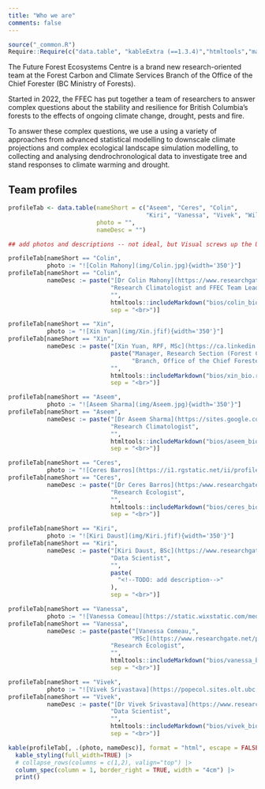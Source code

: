 ```yaml
---
title: "Who we are"
comments: false
---
```


```r
source("_common.R")
Require::Require(c("data.table", "kableExtra (==1.3.4)","htmltools","markdown"))
```

The Future Forest Ecosystems Centre is a brand new research-oriented
team at the Forest Carbon and Climate Services Branch of the Office of
the Chief Forester (BC Ministry of Forests).

Started in 2022, the FFEC has put together a team of researchers to
answer complex questions about the stability and resilience for British
Columbia's forests to the effects of ongoing climate change, drought,
pests and fire.

To answer these complex questions, we use a using a variety of
approaches from advanced statistical modelling to downscale climate
projections and complex ecological landscape simulation modelling, to
collecting and analysing dendrochronological data to investigate tree
and stand responses to climate warming and drought.

## Team profiles

```r
profileTab <- data.table(nameShort = c("Aseem", "Ceres", "Colin", 
                                       "Kiri", "Vanessa", "Vivek", "Will", "Xin"),
                         photo = "",
                         nameDesc = "")

## add photos and descriptions -- not ideal, but Visual screws up the URLs

profileTab[nameShort == "Colin", 
           photo := "![Colin Mahony](img/Colin.jpg){width='350'}"]
profileTab[nameShort == "Colin", 
           nameDesc := paste("[Dr Colin Mahony](https://www.researchgate.net/profile/Colin-Mahony)",
                             "Research Climatologist and FFEC Team Lead", 
                             "",
                             htmltools::includeMarkdown("bios/colin_bio.rmd"),
                             sep = "<br>")]

profileTab[nameShort == "Xin", 
           photo := "![Xin Yuan](img/Xin.jfif){width='350'}"]
profileTab[nameShort == "Xin", 
           nameDesc := paste("[Xin Yuan, RPF, MSc](https://ca.linkedin.com/in/yuanforestry)",
                             paste("Manager, Research Section (Forest Carbon and Climate Services",
                                   "Branch, Office of the Chief Forester, Ministry of Forests"), 
                             "",
                             htmltools::includeMarkdown("bios/xin_bio.rmd"),
                             sep = "<br>")]

profileTab[nameShort == "Aseem", 
           photo := "![Aseem Sharma](img/Aseem.jpg){width='350'}"]
profileTab[nameShort == "Aseem", 
           nameDesc := paste("[Dr Aseem Sharma](https://sites.google.com/view/aseemrajsharma/home)",
                             "Research Climatologist", 
                             "",
                             htmltools::includeMarkdown("bios/aseem_bio.rmd"),
                             sep = "<br>")]

profileTab[nameShort == "Ceres", 
           photo := "![Ceres Barros](https://i1.rgstatic.net/ii/profile.image/705102948093955-1545121051789_Q512/Ceres-Barros.jpg){width='350'}"]
profileTab[nameShort == "Ceres", 
           nameDesc := paste("[Dr Ceres Barros](https:/www.researchgate.net/profile/Ceres-Barros)",
                             "Research Ecologist", 
                             "",
                             htmltools::includeMarkdown("bios/ceres_bio.rmd"),
                             sep = "<br>")]

profileTab[nameShort == "Kiri", 
           photo := "![Kiri Daust](img/Kiri.jfif){width='350'}"]
profileTab[nameShort == "Kiri", 
           nameDesc := paste("[Kiri Daust, BSc](https://www.researchgate.net/profile/Kiri-Daust)",
                             "Data Scientist", 
                             "",
                             paste(
                               "<!--TODO: add description-->"
                             ),
                             sep = "<br>")]

profileTab[nameShort == "Vanessa", 
           photo := "![Vanessa Comeau](https://static.wixstatic.com/media/06cf37_fa60f83b389b42cdb1d56a78cfd94487~mv2.jpg/v1/fill/w_1382,h_1382,al_c,q_85/Vanessa%20Comeau.jpg){width='350'}"]
profileTab[nameShort == "Vanessa", 
           nameDesc := paste(paste("[Vanessa Comeau,",
                                   "MSc](https://www.researchgate.net/profile/Vanessa-Comeau-2)"),
                             "Research Ecologist", 
                             "",
                             htmltools::includeMarkdown("bios/vanessa_bio.rmd"),
                             sep = "<br>")]

profileTab[nameShort == "Vivek", 
           photo := "![Vivek Srivastava](https://popecol.sites.olt.ubc.ca/files/2022/06/Vivek_Srivastava_square.png){width='350'}"]
profileTab[nameShort == "Vivek", 
           nameDesc := paste("[Dr Vivek Srivastava](https://www.researchgate.net/profile/Vivek-Srivastava-9)",
                             "Data Scientist", 
                             "",
                             htmltools::includeMarkdown("bios/vivek_bio.rmd"),
                             sep = "<br>")]

kable(profileTab[, .(photo, nameDesc)], format = "html", escape = FALSE, col.names = NULL) |> 
  kable_styling(full_width=TRUE) |>
  # collapse_rows(columns = c(1,2), valign="top") |>
  column_spec(column = 1, border_right = TRUE, width = "4cm") |>
  print()

```
